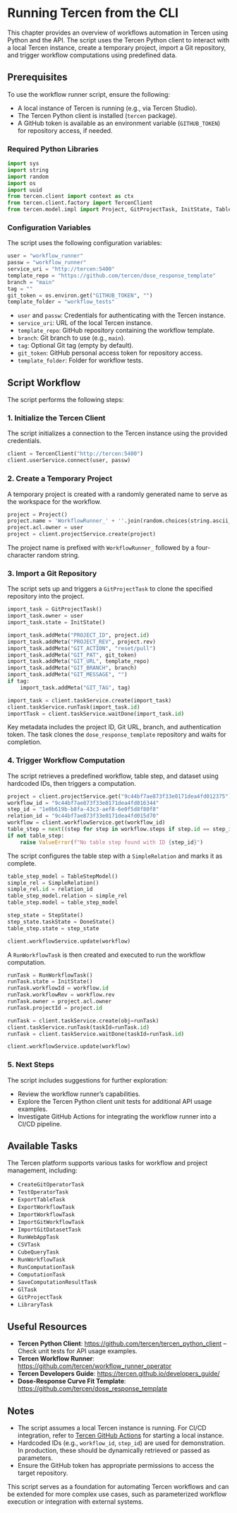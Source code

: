 # Running Tercen from the CLI

This chapter provides an overview of workflows automation in Tercen using Python and the API. The script uses the Tercen Python client to interact with a local Tercen instance, create a temporary project, import a Git repository, and trigger workflow computations using predefined data.

## Prerequisites

To use the workflow runner script, ensure the following:

- A local instance of Tercen is running (e.g., via Tercen Studio).
- The Tercen Python client is installed (`tercen` package).
- A GitHub token is available as an environment variable (`GITHUB_TOKEN`) for repository access, if needed.

### Required Python Libraries

```python
import sys
import string
import random
import os
import uuid
from tercen.client import context as ctx
from tercen.client.factory import TercenClient
from tercen.model.impl import Project, GitProjectTask, InitState, TableStep, TableStepModel, SimpleRelation, StepState, DoneState, RunWorkflowTask, Pair
```

### Configuration Variables

The script uses the following configuration variables:

```python
user = "workflow_runner"
passw = "workflow_runner"
service_uri = "http://tercen:5400"
template_repo = "https://github.com/tercen/dose_response_template"
branch = "main"
tag = ""
git_token = os.environ.get("GITHUB_TOKEN", "")
template_folder = "workflow_tests"
```

- `user` and `passw`: Credentials for authenticating with the Tercen instance.
- `service_uri`: URL of the local Tercen instance.
- `template_repo`: GitHub repository containing the workflow template.
- `branch`: Git branch to use (e.g., `main`).
- `tag`: Optional Git tag (empty by default).
- `git_token`: GitHub personal access token for repository access.
- `template_folder`: Folder for workflow tests.

## Script Workflow

The script performs the following steps:

### 1. Initialize the Tercen Client

The script initializes a connection to the Tercen instance using the provided credentials.

```python
client = TercenClient("http://tercen:5400")
client.userService.connect(user, passw)
```

### 2. Create a Temporary Project

A temporary project is created with a randomly generated name to serve as the workspace for the workflow.

```python
project = Project()
project.name = 'WorkflowRunner_' + ''.join(random.choices(string.ascii_uppercase + string.digits, k=4))
project.acl.owner = user
project = client.projectService.create(project)
```

The project name is prefixed with `WorkflowRunner_` followed by a four-character random string.

### 3. Import a Git Repository

The script sets up and triggers a `GitProjectTask` to clone the specified repository into the project.

```python
import_task = GitProjectTask()
import_task.owner = user
import_task.state = InitState()

import_task.addMeta("PROJECT_ID", project.id)
import_task.addMeta("PROJECT_REV", project.rev)
import_task.addMeta("GIT_ACTION", "reset/pull")
import_task.addMeta("GIT_PAT", git_token)
import_task.addMeta("GIT_URL", template_repo)
import_task.addMeta("GIT_BRANCH", branch)
import_task.addMeta("GIT_MESSAGE", "")
if tag:
    import_task.addMeta("GIT_TAG", tag)

import_task = client.taskService.create(import_task)
client.taskService.runTask(import_task.id)
importTask = client.taskService.waitDone(import_task.id)
```

Key metadata includes the project ID, Git URL, branch, and authentication token. The task clones the `dose_response_template` repository and waits for completion.

### 4. Trigger Workflow Computation

The script retrieves a predefined workflow, table step, and dataset using hardcoded IDs, then triggers a computation.

```python
project = client.projectService.get("9c44bf7ae873f33e0171dea4fd012375")
workflow_id = "9c44bf7ae873f33e0171dea4fd016344"
step_id = "1e0b619b-b8fa-43c3-aef8-6e0f5d8f80f8"
relation_id = "9c44bf7ae873f33e0171dea4fd015d70"
workflow = client.workflowService.get(workflow_id)
table_step = next((step for step in workflow.steps if step.id == step_id), None)
if not table_step:
    raise ValueError(f"No table step found with ID {step_id}")
```

The script configures the table step with a `SimpleRelation` and marks it as complete.

```python
table_step_model = TableStepModel()
simple_rel = SimpleRelation()
simple_rel.id = relation_id
table_step_model.relation = simple_rel
table_step.model = table_step_model

step_state = StepState()
step_state.taskState = DoneState()
table_step.state = step_state

client.workflowService.update(workflow)
```

A `RunWorkflowTask` is then created and executed to run the workflow computation.

```python
runTask = RunWorkflowTask()
runTask.state = InitState()
runTask.workflowId = workflow.id
runTask.workflowRev = workflow.rev
runTask.owner = project.acl.owner
runTask.projectId = project.id

runTask = client.taskService.create(obj=runTask)
client.taskService.runTask(taskId=runTask.id)
runTask = client.taskService.waitDone(taskId=runTask.id)

client.workflowService.update(workflow)
```

### 5. Next Steps

The script includes suggestions for further exploration:

- Review the workflow runner's capabilities.
- Explore the Tercen Python client unit tests for additional API usage examples.
- Investigate GitHub Actions for integrating the workflow runner into a CI/CD pipeline.

## Available Tasks

The Tercen platform supports various tasks for workflow and project management, including:

- `CreateGitOperatorTask`
- `TestOperatorTask`
- `ExportTableTask`
- `ExportWorkflowTask`
- `ImportWorkflowTask`
- `ImportGitWorkflowTask`
- `ImportGitDatasetTask`
- `RunWebAppTask`
- `CSVTask`
- `CubeQueryTask`
- `RunWorkflowTask`
- `RunComputationTask`
- `ComputationTask`
- `SaveComputationResultTask`
- `GlTask`
- `GitProjectTask`
- `LibraryTask`

## Useful Resources

- **Tercen Python Client**: [https://github.com/tercen/tercen_python_client](https://github.com/tercen/tercen_python_client) – Check unit tests for API usage examples.
- **Tercen Workflow Runner**: [https://github.com/tercen/workflow_runner_operator](https://github.com/tercen/workflow_runner_operator)
- **Tercen Developers Guide**: [https://tercen.github.io/developers_guide/](https://tercen.github.io/developers_guide/)
- **Dose-Response Curve Fit Template**: [https://github.com/tercen/dose_response_template](https://github.com/tercen/dose_response_template)

## Notes

- The script assumes a local Tercen instance is running. For CI/CD integration, refer to [Tercen GitHub Actions](https://github.com/tercen/actions/blob/main/start-tercen) for starting a local instance.
- Hardcoded IDs (e.g., `workflow_id`, `step_id`) are used for demonstration. In production, these should be dynamically retrieved or passed as parameters.
- Ensure the GitHub token has appropriate permissions to access the target repository.

This script serves as a foundation for automating Tercen workflows and can be extended for more complex use cases, such as parameterized workflow execution or integration with external systems.